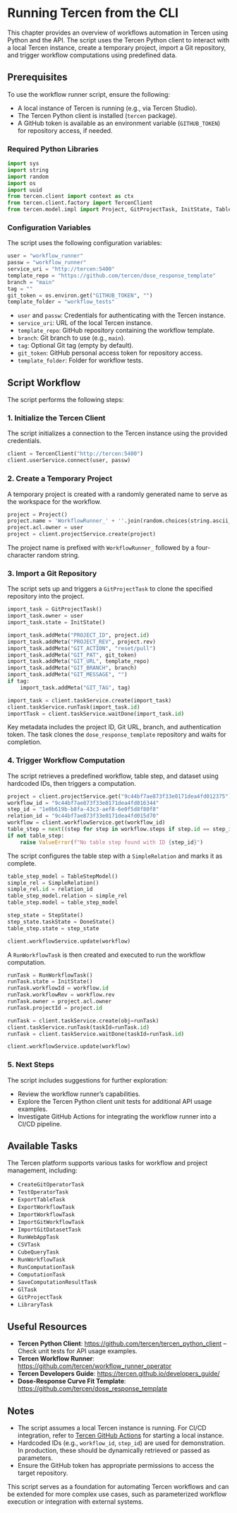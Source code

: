 # Running Tercen from the CLI

This chapter provides an overview of workflows automation in Tercen using Python and the API. The script uses the Tercen Python client to interact with a local Tercen instance, create a temporary project, import a Git repository, and trigger workflow computations using predefined data.

## Prerequisites

To use the workflow runner script, ensure the following:

- A local instance of Tercen is running (e.g., via Tercen Studio).
- The Tercen Python client is installed (`tercen` package).
- A GitHub token is available as an environment variable (`GITHUB_TOKEN`) for repository access, if needed.

### Required Python Libraries

```python
import sys
import string
import random
import os
import uuid
from tercen.client import context as ctx
from tercen.client.factory import TercenClient
from tercen.model.impl import Project, GitProjectTask, InitState, TableStep, TableStepModel, SimpleRelation, StepState, DoneState, RunWorkflowTask, Pair
```

### Configuration Variables

The script uses the following configuration variables:

```python
user = "workflow_runner"
passw = "workflow_runner"
service_uri = "http://tercen:5400"
template_repo = "https://github.com/tercen/dose_response_template"
branch = "main"
tag = ""
git_token = os.environ.get("GITHUB_TOKEN", "")
template_folder = "workflow_tests"
```

- `user` and `passw`: Credentials for authenticating with the Tercen instance.
- `service_uri`: URL of the local Tercen instance.
- `template_repo`: GitHub repository containing the workflow template.
- `branch`: Git branch to use (e.g., `main`).
- `tag`: Optional Git tag (empty by default).
- `git_token`: GitHub personal access token for repository access.
- `template_folder`: Folder for workflow tests.

## Script Workflow

The script performs the following steps:

### 1. Initialize the Tercen Client

The script initializes a connection to the Tercen instance using the provided credentials.

```python
client = TercenClient("http://tercen:5400")
client.userService.connect(user, passw)
```

### 2. Create a Temporary Project

A temporary project is created with a randomly generated name to serve as the workspace for the workflow.

```python
project = Project()
project.name = 'WorkflowRunner_' + ''.join(random.choices(string.ascii_uppercase + string.digits, k=4))
project.acl.owner = user
project = client.projectService.create(project)
```

The project name is prefixed with `WorkflowRunner_` followed by a four-character random string.

### 3. Import a Git Repository

The script sets up and triggers a `GitProjectTask` to clone the specified repository into the project.

```python
import_task = GitProjectTask()
import_task.owner = user
import_task.state = InitState()

import_task.addMeta("PROJECT_ID", project.id)
import_task.addMeta("PROJECT_REV", project.rev)
import_task.addMeta("GIT_ACTION", "reset/pull")
import_task.addMeta("GIT_PAT", git_token)
import_task.addMeta("GIT_URL", template_repo)
import_task.addMeta("GIT_BRANCH", branch)
import_task.addMeta("GIT_MESSAGE", "")
if tag:
    import_task.addMeta("GIT_TAG", tag)

import_task = client.taskService.create(import_task)
client.taskService.runTask(import_task.id)
importTask = client.taskService.waitDone(import_task.id)
```

Key metadata includes the project ID, Git URL, branch, and authentication token. The task clones the `dose_response_template` repository and waits for completion.

### 4. Trigger Workflow Computation

The script retrieves a predefined workflow, table step, and dataset using hardcoded IDs, then triggers a computation.

```python
project = client.projectService.get("9c44bf7ae873f33e0171dea4fd012375")
workflow_id = "9c44bf7ae873f33e0171dea4fd016344"
step_id = "1e0b619b-b8fa-43c3-aef8-6e0f5d8f80f8"
relation_id = "9c44bf7ae873f33e0171dea4fd015d70"
workflow = client.workflowService.get(workflow_id)
table_step = next((step for step in workflow.steps if step.id == step_id), None)
if not table_step:
    raise ValueError(f"No table step found with ID {step_id}")
```

The script configures the table step with a `SimpleRelation` and marks it as complete.

```python
table_step_model = TableStepModel()
simple_rel = SimpleRelation()
simple_rel.id = relation_id
table_step_model.relation = simple_rel
table_step.model = table_step_model

step_state = StepState()
step_state.taskState = DoneState()
table_step.state = step_state

client.workflowService.update(workflow)
```

A `RunWorkflowTask` is then created and executed to run the workflow computation.

```python
runTask = RunWorkflowTask()
runTask.state = InitState()
runTask.workflowId = workflow.id
runTask.workflowRev = workflow.rev
runTask.owner = project.acl.owner
runTask.projectId = project.id

runTask = client.taskService.create(obj=runTask)
client.taskService.runTask(taskId=runTask.id)
runTask = client.taskService.waitDone(taskId=runTask.id)

client.workflowService.update(workflow)
```

### 5. Next Steps

The script includes suggestions for further exploration:

- Review the workflow runner's capabilities.
- Explore the Tercen Python client unit tests for additional API usage examples.
- Investigate GitHub Actions for integrating the workflow runner into a CI/CD pipeline.

## Available Tasks

The Tercen platform supports various tasks for workflow and project management, including:

- `CreateGitOperatorTask`
- `TestOperatorTask`
- `ExportTableTask`
- `ExportWorkflowTask`
- `ImportWorkflowTask`
- `ImportGitWorkflowTask`
- `ImportGitDatasetTask`
- `RunWebAppTask`
- `CSVTask`
- `CubeQueryTask`
- `RunWorkflowTask`
- `RunComputationTask`
- `ComputationTask`
- `SaveComputationResultTask`
- `GlTask`
- `GitProjectTask`
- `LibraryTask`

## Useful Resources

- **Tercen Python Client**: [https://github.com/tercen/tercen_python_client](https://github.com/tercen/tercen_python_client) – Check unit tests for API usage examples.
- **Tercen Workflow Runner**: [https://github.com/tercen/workflow_runner_operator](https://github.com/tercen/workflow_runner_operator)
- **Tercen Developers Guide**: [https://tercen.github.io/developers_guide/](https://tercen.github.io/developers_guide/)
- **Dose-Response Curve Fit Template**: [https://github.com/tercen/dose_response_template](https://github.com/tercen/dose_response_template)

## Notes

- The script assumes a local Tercen instance is running. For CI/CD integration, refer to [Tercen GitHub Actions](https://github.com/tercen/actions/blob/main/start-tercen) for starting a local instance.
- Hardcoded IDs (e.g., `workflow_id`, `step_id`) are used for demonstration. In production, these should be dynamically retrieved or passed as parameters.
- Ensure the GitHub token has appropriate permissions to access the target repository.

This script serves as a foundation for automating Tercen workflows and can be extended for more complex use cases, such as parameterized workflow execution or integration with external systems.